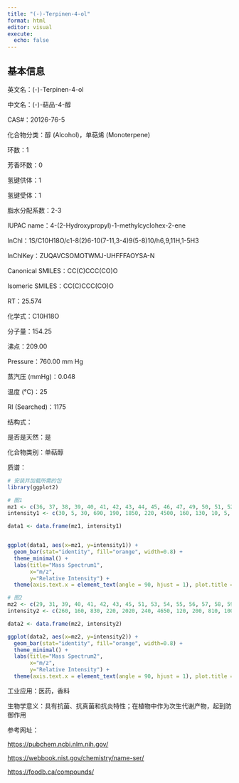 ```yaml
---
title: "(-)-Terpinen-4-ol"
format: html
editor: visual
execute: 
  echo: false
---
```


## 基本信息

英文名：(-)-Terpinen-4-ol

中文名：(-)-萜品-4-醇

CAS#：20126-76-5

化合物分类：醇 (Alcohol)，单萜烯 (Monoterpene)

环数：1

芳香环数：0

氢键供体：1

氢键受体：1

脂水分配系数：2-3

IUPAC name：4-(2-Hydroxypropyl)-1-methylcyclohex-2-ene

InChl：1S/C10H18O/c1-8(2)6-10(7-11,3-4)9(5-8)10/h6,9,11H,1-5H3

InChlKey：ZUQAVCSOMOTWMJ-UHFFFAOYSA-N

Canonical SMILES：CC(C)CCC(CO)O

Isomeric SMILES：CC(C)CCC(CO)O

RT：25.574

化学式：C10H18O

分子量：154.25

沸点：209.00

Pressure：760.00 mm Hg

蒸汽压 (mmHg)：0.048

温度 (℃)：25

RI (Searched)：1175

结构式：

是否是天然：是

化合物类别：单萜醇

质谱：

```r
# 安装并加载所需的包
library(ggplot2)

# 图1
mz1 <- c(36, 37, 38, 39, 40, 41, 42, 43, 44, 45, 46, 47, 49, 50, 51, 52, 53, 54, 55, 56, 57, 58, 59, 60, 61, 62, 63, 64, 65, 66, 67, 68, 69, 70, 71, 72, 73, 75, 77, 78, 79, 80, 81, 82, 83, 84, 85, 86, 87, 88, 89, 91, 92, 93, 94, 95, 96, 97, 98, 99, 100, 102, 103, 104, 105, 106, 107, 108, 109, 110, 111, 112, 113, 115, 117, 119, 120, 121, 122, 123, 124, 125, 126, 134, 135, 136, 137, 138, 139, 140, 152, 153, 154, 155, 156)
intensity1 <- c(30, 5, 30, 690, 190, 1850, 220, 4500, 160, 130, 10, 5, 5, 40, 190, 80, 710, 90, 2130, 100, 210, 290, 120, 5, 5, 10, 50, 20, 250, 80, 1320, 1260, 2150, 440, 9999, 470, 30, 5, 750, 110, 390, 70, 790, 320, 900, 200, 130, 2330, 190, 5, 10, 820, 720, 3990, 350, 510, 80, 120, 150, 30, 5, 5, 20, 5, 110, 10, 120, 20, 90, 470, 4800, 370, 20, 10, 30, 180, 10, 340, 30, 20, 5, 260, 30, 40, 10, 1320, 190, 5, 210, 10, 5, 5, 1530, 170, 10)

data1 <- data.frame(mz1, intensity1)


ggplot(data1, aes(x=mz1, y=intensity1)) +
  geom_bar(stat="identity", fill="orange", width=0.8) + 
  theme_minimal() + 
  labs(title="Mass Spectrum1",
       x="m/z",
       y="Relative Intensity") + 
  theme(axis.text.x = element_text(angle = 90, hjust = 1), plot.title = element_text(hjust = 0.5))  

# 图2
mz2 <- c(29, 31, 39, 40, 41, 42, 43, 45, 51, 53, 54, 55, 56, 57, 58, 59, 65, 66, 67, 68, 69, 70, 71, 72, 77, 78, 79, 80, 81, 82, 83, 84, 85, 86, 87, 91, 92, 93, 94, 95, 97, 98, 105, 107, 109, 110, 111, 112, 119, 121, 125, 136, 137, 139, 154, 155)
intensity2 <- c(260, 160, 830, 220, 2020, 240, 4650, 120, 200, 810, 100, 1290, 100, 190, 200, 140, 250, 120, 1220, 1510, 1930, 380, 9999, 450, 810, 140, 350, 100, 980, 310, 930, 140, 150, 2740, 190, 700, 700, 3850, 390, 510, 100, 160, 100, 110, 100, 630, 6070, 430, 120, 370, 250, 1080, 160, 260, 2080, 200)

data2 <- data.frame(mz2, intensity2)

ggplot(data2, aes(x=mz2, y=intensity2)) +
  geom_bar(stat="identity", fill="orange", width=0.8) + 
  theme_minimal() + 
  labs(title="Mass Spectrum2",
       x="m/z",
       y="Relative Intensity") + 
  theme(axis.text.x = element_text(angle = 90, hjust = 1), plot.title = element_text(hjust = 0.5))  

```

工业应用：医药，香料

生物学意义：具有抗菌、抗真菌和抗炎特性；在植物中作为次生代谢产物，起到防御作用

参考网址：

<https://pubchem.ncbi.nlm.nih.gov/>

<https://webbook.nist.gov/chemistry/name-ser/>

<https://foodb.ca/compounds/>
